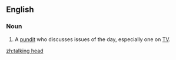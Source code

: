 ==English==

===Noun===
{{en-noun|head=[[talking]] [[head]]}}

# {{lb|en|idiomatic}} A [[pundit]] who discusses issues of the day, especially one on [[TV]].

[[zh:talking head]]